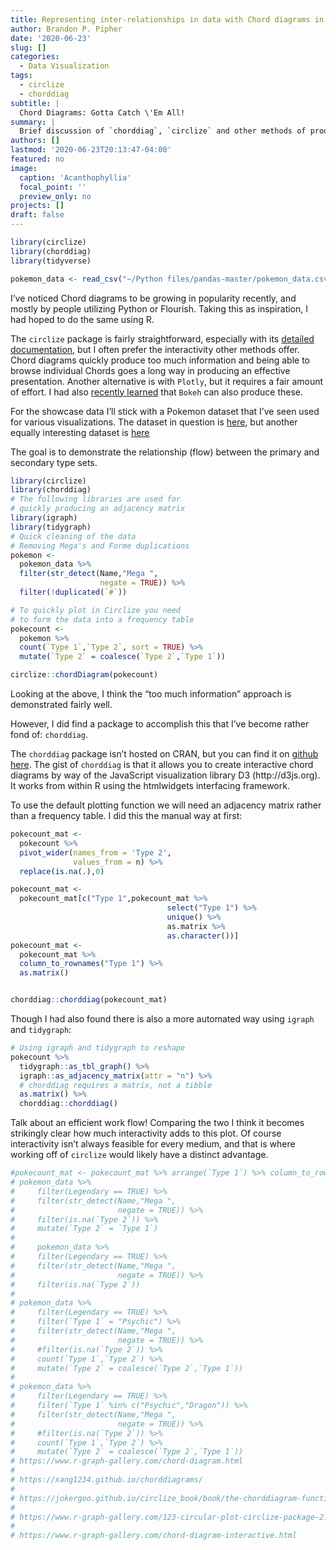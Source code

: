```yaml
---
title: Representing inter-relationships in data with Chord diagrams in R
author: Brandon P. Pipher
date: '2020-06-23'
slug: []
categories:
  - Data Visualization
tags:
  - circlize
  - chorddiag
subtitle: |
  Chord Diagrams: Gotta Catch \'Em All!
summary: |
  Brief discussion of `chorddiag`, `circlize` and other methods of producing chord diagrams
authors: []
lastmod: '2020-06-23T20:13:47-04:00'
featured: no
image:
  caption: 'Acanthophyllia'
  focal_point: ''
  preview_only: no
projects: []
draft: false
---
```


```r
library(circlize)
library(chorddiag)
library(tidyverse)
```

```r
pokemon_data <- read_csv("~/Python files/pandas-master/pokemon_data.csv")
```

I've noticed Chord diagrams to be growing in popularity recently, and mostly by people utilizing Python or Flourish.  Taking this as inspiration, I had hoped to do the same using R.

The `circlize` package is fairly straightforward, especially with its [detailed documentation](https://jokergoo.github.io/circlize_book/book/), but I often prefer the interactivity other methods offer.  Chord diagrams quickly produce too much information and being able to browse individual Chords goes a long way in producing an effective presentation.  Another alternative is with `Plotly`, but it requires a fair amount of effort.  I had also [recently learned](https://python-graph-gallery.com/chord-diagram/) that `Bokeh` can also produce these.

For the showcase data I'll stick with a Pokemon dataset that I've seen used for various visualizations.  The dataset in question is [here](https://www.kaggle.com/abcsds/pokemon), but another equally interesting dataset is [here](https://www.kaggle.com/rounakbanik/pokemon?select=pokemon.csv)

The goal is to demonstrate the relationship (flow) between the primary and secondary type sets.

```r
library(circlize)
library(chorddiag)
# The following libraries are used for
# quickly producing an adjacency matrix
library(igraph)
library(tidygraph)
# Quick cleaning of the data
# Removing Mega's and Forme duplications
pokemon <- 
  pokemon_data %>% 
  filter(str_detect(Name,"Mega ",
                    negate = TRUE)) %>%
  filter(!duplicated(`#`))

# To quickly plot in Circlize you need
# to form the data into a frequency table
pokecount <-
  pokemon %>%
  count(`Type 1`,`Type 2`, sort = TRUE) %>%
  mutate(`Type 2` = coalesce(`Type 2`,`Type 1`))

circlize::chordDiagram(pokecount)
```

Looking at the above, I think the "too much information" approach is demonstrated fairly well.

However, I did find a package to accomplish this that I've become rather fond of: `chorddiag`.  

The `chorddiag` package isn't hosted on CRAN, but you can find it on [github here](https://github.com/mattflor/chorddiag).  The gist of `chorddiag` is that it allows you to create interactive chord diagrams by way of the JavaScript visualization library D3 (http://d3js.org).  It works from within R using the htmlwidgets interfacing framework.

To use the default plotting function we will need an adjacency matrix rather than a frequency table.  I did this the manual way at first:

```r
pokecount_mat <- 
  pokecount %>%
  pivot_wider(names_from = 'Type 2',
              values_from = n) %>%
  replace(is.na(.),0)

pokecount_mat <- 
  pokecount_mat[c("Type 1",pokecount_mat %>% 
                                   select("Type 1") %>%
                                   unique() %>% 
                                   as.matrix %>%
                                   as.character())]
pokecount_mat <-
  pokecount_mat %>%
  column_to_rownames("Type 1") %>%
  as.matrix()


chorddiag::chorddiag(pokecount_mat)
```

Though I had also found there is also a more automated way using `igraph` and `tidygraph`:
```r
# Using igraph and tidygraph to reshape
pokecount %>%
  tidygraph::as_tbl_graph() %>%
  igraph::as_adjacency_matrix(attr = "n") %>%
  # chorddiag requires a matrix, not a tibble
  as.matrix() %>%
  chorddiag::chorddiag()
```

Talk about an efficient work flow!  Comparing the two I think it becomes strikingly clear how much interactivity adds to this plot.  Of course interactivity isn't always feasible for every medium, and that is where working off of `circlize` would likely have a distinct advantage.

```r
#pokecount_mat <- pokecount_mat %>% arrange(`Type 1`) %>% column_to_rownames("Type 1")
# pokemon_data %>%
#     filter(Legendary == TRUE) %>%
#     filter(str_detect(Name,"Mega ",
#                       negate = TRUE)) %>%
#     filter(is.na(`Type 2`)) %>%
#     mutate(`Type 2` = `Type 1`)
# 
#     pokemon_data %>%
#     filter(Legendary == TRUE) %>%
#     filter(str_detect(Name,"Mega ",
#                       negate = TRUE)) %>%
#     filter(is.na(`Type 2`))
#
# pokemon_data %>%
#     filter(Legendary == TRUE) %>%
#     filter(`Type 1` = "Psychic") %>%
#     filter(str_detect(Name,"Mega ",
#                       negate = TRUE)) %>%
#     #filter(is.na(`Type 2`)) %>%
#     count(`Type 1`,`Type 2`) %>%
#     mutate(`Type 2` = coalesce(`Type 2`,`Type 1`))
# 
# pokemon_data %>%
#     filter(Legendary == TRUE) %>%
#     filter(`Type 1` %in% c("Psychic","Dragon")) %>%
#     filter(str_detect(Name,"Mega ",
#                       negate = TRUE)) %>%
#     #filter(is.na(`Type 2`)) %>%
#     count(`Type 1`,`Type 2`) %>%
#     mutate(`Type 2` = coalesce(`Type 2`,`Type 1`))
# https://www.r-graph-gallery.com/chord-diagram.html
# 
# https://xang1234.github.io/chorddiagrams/
# 
# https://jokergoo.github.io/circlize_book/book/the-chorddiagram-function.html
# 
# https://www.r-graph-gallery.com/123-circular-plot-circlize-package-2.html
# 
# https://www.r-graph-gallery.com/chord-diagram-interactive.html

```

